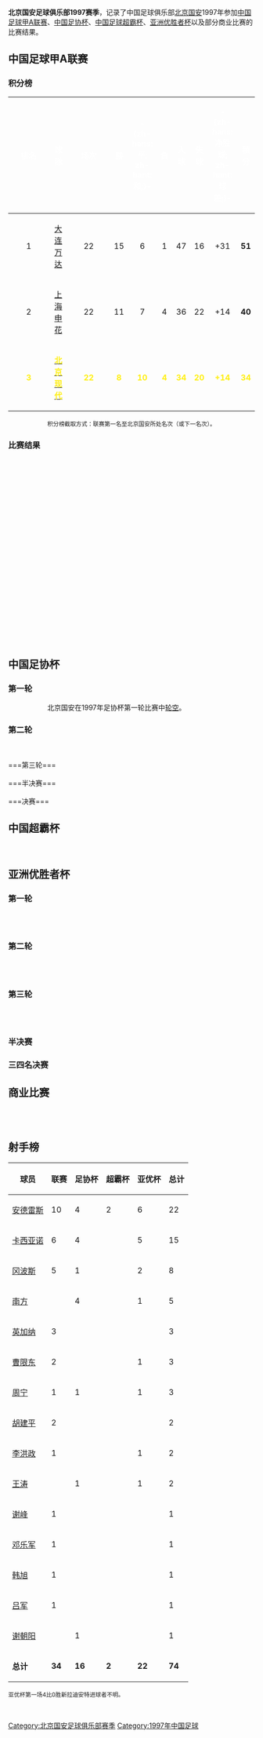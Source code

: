 '''北京国安足球俱乐部1997赛季'''，记录了中国足球俱乐部[[北京国安|北京国安]]1997年参加[[1997年中国足球甲A联赛|中国足球甲A联赛]]、[[1997年中国足协杯|中国足协杯]]、[[中国足球超霸杯|中国足球超霸杯]]、[[1997–98年亚洲优胜者杯|亚洲优胜者杯]]以及部分商业比赛的比赛结果。

==中国足球甲A联赛==
===积分榜===
{| align=center width=85%
|- bgcolor=#6C38D2
!width=5%|<font color="white"> '''排名'''
!width=10%|<font color="white"> '''球隊'''
!width=5%|<font color="white"> '''场次'''
!width=5%|<font color="white"> '''勝'''
!width=5%|<font color="white"> '''-{zh-hans:平; zh-hant:和;}-'''
!width=5%|<font color="white"> '''負'''
!width=5%|<font color="white"> '''入球'''
!width=5%|<font color="white"> '''失球'''
!width=5%|<font color="white"> '''-{zh-hans:净胜球; zh-hant:球差;}-'''
!width=5%|<font color="white"> '''積分'''

|- bgcolor=#D0E7FF
|align=center|1
|align=center|[[大连万达|大连万达]]
|align=center|22
|align=center|15
|align=center|6
|align=center|1
|align=center|47
|align=center|16
|align=center|+31
|align=center|'''51'''

|- bgcolor=#D0E7FF
|align=center|2
|align=center|[[上海申花|上海申花]]
|align=center|22
|align=center|11
|align=center|7
|align=center|4
|align=center|36
|align=center|22
|align=center|+14
|align=center|'''40'''

|- bgcolor=#00A639
|align=center style="color: #FFEF10" |'''3'''
|align=center style="color: #FFEF10" |'''[[北京国安足球俱乐部|<span style="color: #FFEF10">北京现代]]'''
|align=center style="color: #FFEF10" |'''22'''
|align=center style="color: #FFEF10" |'''8'''
|align=center style="color: #FFEF10" |'''10'''
|align=center style="color: #FFEF10" |'''4'''
|align=center style="color: #FFEF10" |'''34'''
|align=center style="color: #FFEF10" |'''20'''
|align=center style="color: #FFEF10" |'''+14'''
|align=center style="color: #FFEF10" |'''34'''
|}
<div style="text-align: center;">
<span style="font-size:smaller;">积分榜截取方式：联赛第一名至北京国安所处名次（或下一名次）。
</span><br />
</div>
===比赛结果===
{{footballbox
|date = 1997年3月16日
|team1 = {{flagicon|China}} [[北京国安|北京国安]]
|score =  0–0
|report = 
|team2 = {{flagicon|China}} [[四川全兴|四川全兴]]
|goals1 =
|goals2 = 
|stadium = {{flagicon|China}} [[工人体育场|工人体育场]] [[北京|北京]]
|attendance = 
|referee = 
}} <br />

{{footballbox
|date = 1997年3月23日
|team1 = {{flagicon|China}} [[广东宏远|广东宏远]]
|score =  2–1
|report = 
|team2 = {{flagicon|China}} [[北京国安|北京国安]]
|goals1 ={{goal|4}} 马克 <br />{{goal|61}} 埃米尔
|goals2 = {{goal|52}} 胡建平
|stadium = {{flagicon|China}} [[广东省人民体育场|广东省人民体育场]] [[广州|广州]]
|attendance = 
|referee = 
}} <br />

{{footballbox
|date = 1997年3月27日
|team1 = {{flagicon|China}} [[北京国安|北京国安]]
|score =  2–1
|report = 
|team2 = {{flagicon|China}} [[济南泰山|济南泰山]]
|goals1 ={{goal|7}} 胡建平 <br /> {{goal|75}} 谢峰
|goals2 = {{goal|76}} 李霄鹏
|stadium = {{flagicon|China}} [[工人体育场|工人体育场]] [[北京|北京]]
|attendance = 
|referee = 
}} <br />

{{footballbox
|date = 1997年3月30日
|team1 = {{flagicon|China}} [[北京国安|北京国安]]
|score =  1–1
|report = 
|team2 = {{flagicon|China}} [[八一足球队|八一]]
|goals1 ={{goal|89}} 英加纳
|goals2 = {{goal|48}} 胡云峰
|stadium = {{flagicon|China}}  [[工人体育场|工人体育场]] [[北京|北京]]
|attendance = 
|referee = 
}} <br />

{{footballbox
|date = 1997年4月6日
|team1 = {{flagicon|China}} [[前卫寰岛|前卫寰岛]]
|score =  0–0
|report = 
|team2 = {{flagicon|China}} [[北京国安|北京国安]]
|goals1 =
|goals2 = 
|stadium = {{flagicon|China}} [[工人体育场|工人体育场]] [[北京|北京]]
|attendance = 
|referee = 
}} <br />

{{footballbox
|date = 1997年6月29日
|team1 = {{flagicon|China}} [[天津三星|天津三星]]
|score =  1–1
|report = 
|team2 = {{flagicon|China}} [[北京国安|北京国安]]
|goals1 = {{goal|22}} 孙建军
|goals2 = {{goal|51}} 韩旭
|stadium =  {{flagicon|China}} [[民园体育场|民园体育场]] [[天津|天津]]
|attendance = 
|referee = 
}} <br />

{{footballbox
|date = 1997年7月6日
|team1 = {{flagicon|China}} [[北京国安|北京国安]]
|score =  2–0
|report = 
|team2 = {{flagicon|China}} [[青岛海牛|青岛海牛]]
|goals1 ={{goal|61}} 李洪政 <br />{{goal|72}} 吕军
|goals2 = 
|stadium = {{flagicon|China}} [[工人体育场|工人体育场]] [[北京|北京]]
|attendance = 
|referee = 
}} <br />

{{footballbox
|date = 1997年7月10日
|team1 = {{flagicon|China}} [[广州太阳神|广州太阳神]]
|score =  0–3
|report = 
|team2 = {{flagicon|China}} [[北京国安|北京国安]]
|goals1 = 
|goals2 = {{goal|10}}{{goal|44}} 英加纳 <br />{{goal|72}} 周宁
|stadium = {{flagicon|China}} [[越秀山体育场|越秀山体育场]] [[广州|广州]]
|attendance = 
|referee = 
}} <br />

{{footballbox
|date = 1997年7月13日
|team1 = {{flagicon|China}} [[大连万达|大连万达]]
|score =  5–1
|report = 
|team2 = {{flagicon|China}} [[北京国安|北京国安]]
|goals1 ={{goal|15}} 王涛 <br />{{goal|68}} {{goal|75}} {{goal|86}} 郝海东<br />{{goal|72}} 王鹏
|goals2 = {{goal|71}} 冈波斯
|stadium =  {{flagicon|China}} [[大连人民体育场|大连人民体育场]] [[大连|大连]]
|attendance = 
|referee = 
}} <br />

{{footballbox
|date = 1997年7月20日
|team1 = {{flagicon|China}} [[北京国安|北京国安]]
|score =  9–1
|report = 
|team2 = {{flagicon|China}} [[上海申花|上海申花]]
|goals1 ={{goal|15}} {{goal|71}} {{goal|75}} 安德列斯 <br />{{goal|17}} 曹限东 <br />{{goal|31}} {{goal|61}} {{goal|81}} 卡西亚诺 <br>{{goal|36}} {{goal|45}}(P) 冈波斯 
|goals2 = {{goal|27}} 吴承瑛
|stadium = {{flagicon|China}} [[工人体育场|工人体育场]] [[北京|北京]]
|attendance = 
|referee = 
}} <br />

{{footballbox
|date = 1997年7月24日
|team1 = {{flagicon|China}} [[延边敖东|延边敖东]]
|score =  2–2
|report = 
|team2 = {{flagicon|China}} [[北京国安|北京国安]]
|goals1 ={{goal|45}} {{goal|80}} 黄东春
|goals2 = {{goal|3}} 曹限东 <br />{{goal|72}} 安德列斯
|stadium = {{flagicon|China}} 延吉市体育场 [[延吉|延吉]]
|attendance = 
|referee = 
}} <br />

{{footballbox
|date = 1997年7月27日
|team1 = {{flagicon|China}} [[四川全兴|四川全兴]]
|score =  0–2
|report = 
|team2 = {{flagicon|China}} [[北京国安|北京国安]]
|goals1 =
|goals2 = {{goal|30}} 冈波斯 <br />{{goal|41}} 卡西亚诺
|stadium = {{flagicon|China}} [[成都市体育中心|成都市体育中心]] [[成都|成都]]
|attendance = 
|referee = 
}} <br />

{{footballbox
|date = 1997年8月3日
|team1 = {{flagicon|China}} [[北京国安|北京国安]]
|score =  4–1
|report = 
|team2 = {{flagicon|China}} [[广东宏远|广东宏远]]
|goals1 ={{goal|7}} {{goal|35}} {{goal|37}} 安德列斯 <br />{{goal|80}} 卡西亚诺
|goals2 = {{goal|9}} 马克
|stadium ={{flagicon|China}} [[工人体育场|工人体育场]] [[北京|北京]]
|attendance = 
|referee = 
}} <br />

{{footballbox
|date = 1997年11月16日
|team1 = {{flagicon|China}} [[济南泰山|济南泰山]]
|score =  0–0
|report = 
|team2 = {{flagicon|China}} [[北京国安|北京国安]]
|goals1 =
|goals2 =
|stadium =  {{flagicon|China}} [[山东省体育中心|山东省体育中心]] [[济南|济南]]
|attendance = 
|referee = 
}} <br />

{{footballbox
|date = 1997年11月20日
|team1 = {{flagicon|China}} [[八一足球队|八一]]
|score =  1–0
|report = 
|team2 = {{flagicon|China}} [[北京国安|北京国安]]
|goals1 ={{goal|79}} 潘毅
|goals2 =
|stadium = {{flagicon|China}} [[石家庄裕彤体育场|裕彤体育场]] [[石家庄|石家庄]]
|attendance = 
|referee = 
}} <br />

{{footballbox
|date = 1997年11月23日
|team1 = {{flagicon|China}} [[北京国安|北京国安]]
|score =  0–0
|report = 
|team2 = {{flagicon|China}} [[前卫寰岛|前卫寰岛]]
|goals1 =
|goals2 = 
|stadium = {{flagicon|China}} [[工人体育场|工人体育场]] [[北京|北京]]
|attendance = 
|referee = 
}} <br />

{{footballbox
|date = 1997年11月26日
|team1 = {{flagicon|China}} [[青岛海牛|青岛海牛]]
|score =  0–1
|report = 
|team2 = {{flagicon|China}} [[北京国安|北京国安]]
|goals1 =
|goals2 = {{goal|62}} 安德列斯
|stadium = {{flagicon|China}} [[天泰体育场|青岛市第一体育场]] [[青岛|青岛]]
|attendance = 
|referee = 
}} <br />

{{footballbox
|date = 1997年11月30日
|team1 = {{flagicon|China}} [[北京国安|北京国安]]
|score =  1–1
|report = 
|team2 = {{flagicon|China}} [[天津三星|天津三星]]
|goals1 ={{goal|80}} 邓乐军
|goals2 = {{goal|82}} 孙建军
|stadium = {{flagicon|China}} [[工人体育场|工人体育场]] [[北京|北京]]
|attendance = 
|referee = 
}} <br />

{{footballbox
|date = 1997年12月7日
|team1 = {{flagicon|China}} [[北京国安|北京国安]]
|score =  1–1
|report = 
|team2 = {{flagicon|China}} [[广州太阳神|广州太阳神]]
|goals1 ={{goal|24}} 安德列斯
|goals2 = {{goal|10}} 胡志军
|stadium = {{flagicon|China}} [[工人体育场|工人体育场]] [[北京|北京]]
|attendance = 
|referee = 
}} <br />

{{footballbox
|date = 1997年12月14日
|team1 = {{flagicon|China}} [[北京国安|北京国安]]
|score =  0–0
|report = 
|team2 = {{flagicon|China}} [[大连万达|大连万达]]
|goals1 =
|goals2 = 
|stadium = {{flagicon|China}} [[工人体育场|工人体育场]] [[北京|北京]]
|attendance = 
|referee = 
}} <br />

{{footballbox
|date = 1997年12月18日
|team1 = {{flagicon|China}} [[上海申花|上海申花]]
|score =  2–1
|report = 
|team2 = {{flagicon|China}} [[北京国安|北京国安]]
|goals1 ={{goal|7}} 吴承瑛 <br />{{goal|33}} 祁宏
|goals2 = {{goal|24}} 冈波斯
|stadium = {{flagicon|China}} [[虹口足球场|虹口体育场]] [[上海|上海]]
|attendance = 
|referee = 
}} <br />

{{footballbox
|date = 1997年12月21日
|team1 = {{flagicon|China}} [[北京国安|北京国安]]
|score =  2–1
|report = 
|team2 = {{flagicon|China}} [[延边敖东|延边敖东]]
|goals1 ={{goal|48}} 卡西亚诺 <br />{{goal|57}} 安德列斯 
|goals2 = {{goal|37}} 李灿杰
|stadium = {{flagicon|China}} [[工人体育场|工人体育场]] [[北京|北京]]
|attendance = 
|referee = 
}} <br />

==中国足协杯==
===第一轮===
::北京国安在1997年足协杯第一轮比赛中[[轮空|轮空]]。

===第二轮===
{{footballbox
|date = 1997年5月10日
|team1 = {{flagicon|China}} [[辽宁宏运|辽宁双星]]
|score =  1–3
|report = 
|team2 = {{flagicon|China}} [[北京国安|北京国安]]
|goals1 =
|goals2 = {{goal|}} 南方 <br />{{goal|}} 周宁 <br />{{goal|}} 谢朝阳
|stadium = 
|attendance = 
|referee = 
}} <br />

{{footballbox
|date = 1997年5月18日
|team1 = {{flagicon|China}} [[北京国安|北京国安]]
|score =  1–1
|report = 
|team2 = {{flagicon|China}} [[辽宁宏运|辽宁双星]]
|goals1 = {{goal|}} 冈波斯(P)
|goals2 = 
|stadium = {{flagicon|China}} [[工人体育场|工人体育场]] [[北京|北京]]
|attendance = 
|referee = 
}} <br />
===第三轮===
{{footballbox
|date = 1997年9月7日
|team1 = {{flagicon|China}} [[上海豫园|上海豫园]]
|score =  0–1
|report = 
|team2 = {{flagicon|China}} [[北京国安|北京国安]]
|goals1 = 
|goals2 = {{goal|}} 卡西亚诺
|stadium = 
|attendance = 
|referee = 
}} <br />

{{footballbox
|date = 1997年9月14日
|team1 = {{flagicon|China}} [[北京国安|北京国安]]
|score =  1–1
|report = 
|team2 = {{flagicon|China}} [[上海豫园|上海豫园]]
|goals1 = {{goal|}} 卡西亚诺 
|goals2 = 
|stadium = {{flagicon|China}} [[工人体育场|工人体育场]] [[北京|北京]]
|attendance = 
|referee = 
}} <br />
===半决赛===
{{footballbox
|date = 1997年9月20日
|team1 = {{flagicon|China}} [[八一足球队|八一]]
|score =  0–5
|report = 
|team2 = {{flagicon|China}} [[北京国安|北京国安]]
|goals1 = 
|goals2 = {{goal|}} {{goal|}} 南方 <br />{{goal|}} {{goal|}} 安德列斯 <br />{{goal|}} 卡西亚诺
|stadium = 
|attendance = 
|referee = 
}} <br />

{{footballbox
|date = 1997年9月27日
|team1 = {{flagicon|China}} [[北京国安|北京国安]]
|score =  3–0
|report = 
|team2 = {{flagicon|China}} [[八一足球队|八一]]
|goals1 ={{goal|50}} {{goal|52}} 安德列斯 <br />{{goal|74}} 王涛（大）
|goals2 = 
|stadium = {{flagicon|China}} [[工人体育场|工人体育场]] [[北京|北京]]
|attendance = 
|referee = 
}} <br />
===决赛===
{{footballbox
|date = 1997年12月28日
|team1 = {{flagicon|China}} [[北京国安|北京国安]]
|score =  2–1
|report = 
|team2 = {{flagicon|China}} [[上海申花|上海申花]]
|goals1 ={{goal|39}} 卡西亚诺 <br />{{goal|72}} 南方 
|goals2 = {{goal|5}} 邓乐军(OG)
|stadium = {{flagicon|China}} [[工人体育场|工人体育场]] [[北京|北京]]
|attendance = 
|referee = 
}} <br />

==中国超霸杯==
{{footballbox
|date = 1998年3月12日
|team1 = {{flagicon|China}} [[北京国安|北京国安]]
|score =  2–1
|report = 
|team2 = {{flagicon|China}} [[大连万达|大连万达]]
|goals1 ={{goal|86}} {{goal|+117}} 安德列斯 
|goals2 = {{goal|16}} 王涛（小）
|stadium = {{flagicon|China}} [[温州体育中心|温州体育中心]] [[温州|温州]]
|attendance = 
|referee = 
}} <br />

==亚洲优胜者杯==
===第一轮===
{{footballbox
|date = 1997年8月27日
|team1 = {{flagicon|China}} [[北京国安|北京国安]]
|score =  4–0
|report = 
|team2 = {{flagicon|Maldives}} [[新拉迪安特体育俱乐部|新拉迪安特]]
|goals1 =
|goals2 =
|stadium = {{flagicon|China}} [[工人体育场|工人体育场]] [[北京|北京]]
|attendance = 
|referee = 
}} <br />
{{footballbox
|date = 1997年8月29日
|team1 = {{flagicon|Maldives}} [[新拉迪安特体育俱乐部|新拉迪安特]]
|score =  0–8
|report = 
|team2 = {{flagicon|China}} [[北京国安|北京国安]]
|goals1 =
|goals2 = 安德列斯 {{goal|3}} {{goal|21}} {{goal|22}} {{goal|77}} {{goal|88}} <br> 曹限东 {{goal|26}} <br> 冈波斯 {{goal|40}} <br> 王涛 {{goal|}}
|stadium = {{flagicon|China}} [[温州体育中心|温州体育中心]] [[温州|温州]]
|attendance = 
|referee = 
}} <br />

===第二轮===
{{footballbox
|date = 1997年9月25日
|team1 = {{flagicon|Bangladesh}} [[達卡阿巴罕尼足球會|阿巴哈尼]]
|score =  0–1
|report = 
|team2 = {{flagicon|China}} [[北京国安|北京国安]]
|goals1 =
|goals2 = 卡西亚诺 {{goal|60}}
|stadium = {{flagicon|Bangladesh}} [[达卡|达卡]]
|attendance = 
|referee = 
}} <br />
{{footballbox
|date = 1997年11月2日
|team1 = {{flagicon|China}} [[北京国安|北京国安]]
|score =  2–0
|report = 
|team2 = {{flagicon|Bangladesh}} [[達卡阿巴罕尼足球會|阿巴哈尼]]
|goals1 = 安德列斯 (P) {{goal|55}}<br/>卡西亚诺 {{goal|59}}
|goals2 = 
|stadium = {{flagicon|China}} [[工人体育场|工人体育场]] [[北京|北京]]
|attendance = 
|referee = 
}} <br />

===第三轮===
{{footballbox
|date = 1997年12月3日
|team1 = {{flagicon|Japan}} [[川崎前锋|川崎贝尔迪]]
|score =  0–2
|report = 
|team2 = {{flagicon|China}} [[北京国安|北京国安]]
|goals1 =
|goals2 = 周宁 {{goal|47}}<br/>冈波斯 {{goal|70}}
|stadium = {{flagicon|Japan}} [[川崎|川崎]]
|attendance = 
|referee = 
}} <br />
{{footballbox
|date = 1997年12月11日
|team1 = {{flagicon|China}} [[北京国安|北京国安]]
|score =  1–0
|report = 
|team2 = {{flagicon|Japan}} [[川崎前锋|川崎贝尔迪]]
|goals1 = 南方 {{goal|34}}
|goals2 = 
|stadium = {{flagicon|China}} [[工人体育场|工人体育场]] [[北京|北京]]
|attendance = 
|referee = 
}} <br />

===半决赛===
{{footballbox
|date = 1998年4月10日
|team1 = {{flagicon|China}} [[北京国安|北京国安]]
|score =  0–5
|report = 
|team2 = {{flagicon|South Korea}} [[水原三星|水原三星]]
|goals1 = 
|goals2 = Olariu {{goal|36}} <br> 李基珩 {{goal|58}} <br> 朴建夏 {{goal|73}} ([[点球|p]]) {{goal|84}} <br> Cho Hyun {{goal|90}}
|stadium = {{flagicon|Saudi Arabia}} [[利雅得|利雅得]]
|attendance = 
|referee = 
}}

===三四名决赛===
{{footballbox
|date = 1998年4月12日
|team1 = {{flagicon|China}} [[北京国安|北京国安]]
|score =  4–1
|report = 
|team2 = {{flagicon|Turkmenistan}} {{tsl|en|Köpetdag Aşgabat||克派达格}}
|goals1 = 卡西亚诺 {{goal|40}} {{goal|57}} {{goal|89}} <br> 李洪政 {{goal|63}}
|goals2 = 谢尔盖 {{goal|}}
|stadium = {{flagicon|Saudi Arabia}} [[利雅得|利雅得]]
|attendance = 
|referee = 
}}

==商业比赛==
{{footballbox
|date = 1997年6月14日
|team1 = {{flagicon|China}} [[北京国安|北京国安]]
|score =  0–0 <br>（PK 3 - 4）
|report = 
|team2 = {{flagicon|South_Korea}} [[蔚山现代老虎|现代老虎]]
|goals1 =
|goals2 =
|stadium = {{flagicon|China}} [[工人体育场|工人体育场]] [[北京|北京]]
|attendance = 
|referee = 
}} <br />
{{footballbox
|date = 1997年10月28日
|team1 = {{flagicon|China}} [[北京国安|北京国安]]
|score =  1–2
|report = 
|team2 = {{flagicon|Uruguay}} {{tsl|en|Huracán Buceo||飓风}}
|goals1 =
|goals2 =
|stadium = {{flagicon|China}} [[工人体育场|工人体育场]] [[北京|北京]]
|attendance = 
|referee = 
}}  <br />

==射手榜==
{| width=350 class="wikitable" style="text-align: center; font-size: 100%"
!球员
!联赛
!足协杯
!超霸杯
!亚优杯
!总计
|-
|[[安德雷斯|安德雷斯]]
|10
|4
|2
|6
|22
|-
|[[卡西亚诺·德瓦尔|卡西亚诺]]
|6
|4
|
|5
|15
|-
|[[豪尔赫·冈波斯|冈波斯]]
|5
|1
|
|2
|8
|-
|[[南方|南方]]
|
|4
|
|1
|5
|-
|[[英加纳|英加纳]]
|3
|
|
|
|3
|-
|[[曹限东|曹限东]]
|2
|
|
|1
|3
|-
|[[周宁_(足球运动员)|周宁]]
|1
|1
|
|1
|3
|-
|[[胡建平|胡建平]]
|2
|
|
|
|2
|-
|[[李洪政|李洪政]]
|1
|
|
|1
|2
|-
|[[王涛_(大王涛)|王涛]]
|
|1
|
|1
|2
|-
|[[谢峰|谢峰]]
|1
|
|
|
|1
|-
|[[邓乐军|邓乐军]]
|1
|
|
|
|1
|-
|[[韩旭|韩旭]]
|1
|
|
|
|1
|-
|[[吕军|吕军]]
|1
|
|
|
|1
|-
|[[谢朝阳|谢朝阳]]
|
|1
|
|
|1
|-
|'''总计'''
|'''34'''
|'''16'''
|'''2'''
|'''22'''
|'''74'''
|}
<div style="text-align: left;">
<span style="font-size:smaller;">亚优杯第一场4比0胜新拉迪安特进球者不明。</span><br />
</div>
<br />

{{1997年甲A分类名单北京}}
{{北京国安足球俱乐部}} 

[[Category:北京国安足球俱乐部赛季|Category:北京国安足球俱乐部赛季]]
[[Category:1997年中国足球|Category:1997年中国足球]]